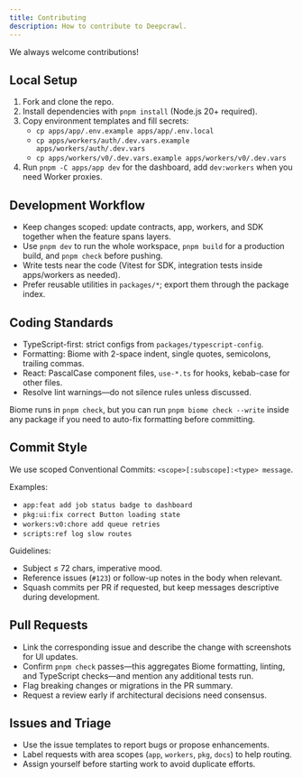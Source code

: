```yaml
---
title: Contributing
description: How to contribute to Deepcrawl.
---
```


We always welcome contributions!

## Local Setup

1. Fork and clone the repo.
2. Install dependencies with `pnpm install` (Node.js 20+ required).
3. Copy environment templates and fill secrets:
   - `cp apps/app/.env.example apps/app/.env.local`
   - `cp apps/workers/auth/.dev.vars.example apps/workers/auth/.dev.vars`
   - `cp apps/workers/v0/.dev.vars.example apps/workers/v0/.dev.vars`
4. Run `pnpm -C apps/app dev` for the dashboard, add `dev:workers` when you need Worker proxies.

## Development Workflow

- Keep changes scoped: update contracts, app, workers, and SDK together when the feature spans layers.
- Use `pnpm dev` to run the whole workspace, `pnpm build` for a production build, and `pnpm check` before pushing.
- Write tests near the code (Vitest for SDK, integration tests inside apps/workers as needed).
- Prefer reusable utilities in `packages/*`; export them through the package index.

## Coding Standards

- TypeScript-first: strict configs from `packages/typescript-config`.
- Formatting: Biome with 2-space indent, single quotes, semicolons, trailing commas.
- React: PascalCase component files, `use-*.ts` for hooks, kebab-case for other files.
- Resolve lint warnings—do not silence rules unless discussed.

Biome runs in `pnpm check`, but you can run `pnpm biome check --write` inside any package if you need to auto-fix formatting before committing.

## Commit Style

We use scoped Conventional Commits: `<scope>[:subscope]:<type> message`.

Examples:

- `app:feat add job status badge to dashboard`
- `pkg:ui:fix correct Button loading state`
- `workers:v0:chore add queue retries`
- `scripts:ref log slow routes`

Guidelines:

- Subject ≤ 72 chars, imperative mood.
- Reference issues (`#123`) or follow-up notes in the body when relevant.
- Squash commits per PR if requested, but keep messages descriptive during development.

## Pull Requests

- Link the corresponding issue and describe the change with screenshots for UI updates.
- Confirm `pnpm check` passes—this aggregates Biome formatting, linting, and TypeScript checks—and mention any additional tests run.
- Flag breaking changes or migrations in the PR summary.
- Request a review early if architectural decisions need consensus.

## Issues and Triage

- Use the issue templates to report bugs or propose enhancements.
- Label requests with area scopes (`app`, `workers`, `pkg`, `docs`) to help routing.
- Assign yourself before starting work to avoid duplicate efforts.
